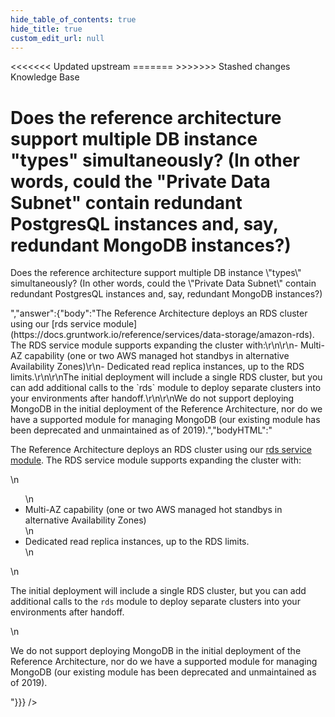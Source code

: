 ```yaml
---
hide_table_of_contents: true
hide_title: true
custom_edit_url: null
---
```



<head>
<<<<<<< Updated upstream
  <link rel="canonical" href="https://github.com/tnn-tnn-tnn-tnn-tnn-gruntwork-io/knowledge-base/discussions/318" />
=======
  <link rel="canonical" href="https://github.com/tnn-gruntwork-io/knowledge-base/discussions/318" />
>>>>>>> Stashed changes
</head>

<CenterLayout>
<span className="searchCategory">Knowledge Base</span>
<h1>Does the reference architecture support multiple DB instance &quot;types&quot; simultaneously? (In other words, could the &quot;Private Data Subnet&quot; contain redundant PostgresQL instances and, say, redundant MongoDB instances?)</h1>
<GitHub discussion={{"id":"D_kwDOF8slf84APGhJ","number":318,"author":{"login":"marijakstrazdas"},"title":"Does the reference architecture support multiple DB instance \"types\" simultaneously? (In other words, could the \"Private Data Subnet\" contain redundant PostgresQL instances and, say, redundant MongoDB instances?)","body":"Does the reference architecture support multiple DB instance \"types\" simultaneously? (In other words, could the \"Private Data Subnet\" contain redundant PostgresQL instances and, say, redundant MongoDB instances?)","bodyHTML":"<p dir=\"auto\">Does the reference architecture support multiple DB instance \"types\" simultaneously? (In other words, could the \"Private Data Subnet\" contain redundant PostgresQL instances and, say, redundant MongoDB instances?)</p>","answer":{"body":"The Reference Architecture deploys an RDS cluster using our [rds service module](https://docs.gruntwork.io/reference/services/data-storage/amazon-rds). The RDS service module supports expanding the cluster with:\r\n\r\n- Multi-AZ capability (one or two AWS managed hot standbys in alternative Availability Zones)\r\n- Dedicated read replica instances, up to the RDS limits.\r\n\r\nThe initial deployment will include a single RDS cluster, but you can add additional calls to the `rds` module to deploy separate clusters into your environments after handoff.\r\n\r\nWe do not support deploying MongoDB in the initial deployment of the Reference Architecture, nor do we have a supported module for managing MongoDB (our existing module has been deprecated and unmaintained as of 2019).","bodyHTML":"<p dir=\"auto\">The Reference Architecture deploys an RDS cluster using our <a href=\"https://docs.gruntwork.io/reference/services/data-storage/amazon-rds\" rel=\"nofollow\">rds service module</a>. The RDS service module supports expanding the cluster with:</p>\n<ul dir=\"auto\">\n<li>Multi-AZ capability (one or two AWS managed hot standbys in alternative Availability Zones)</li>\n<li>Dedicated read replica instances, up to the RDS limits.</li>\n</ul>\n<p dir=\"auto\">The initial deployment will include a single RDS cluster, but you can add additional calls to the <code class=\"notranslate\">rds</code> module to deploy separate clusters into your environments after handoff.</p>\n<p dir=\"auto\">We do not support deploying MongoDB in the initial deployment of the Reference Architecture, nor do we have a supported module for managing MongoDB (our existing module has been deprecated and unmaintained as of 2019).</p>"}}} />

</CenterLayout>
  

<!-- ##DOCS-SOURCER-START
{
  "sourcePlugin": "github-discussions",
  "hash": "ca5b53aa9c58bfa83c29e2ed4e7ef84b"
}
##DOCS-SOURCER-END -->
